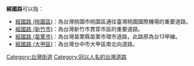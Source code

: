 '''經國路'''可以指：
* [[經國路_(桃園區)|經國路 (桃園區)]]：為台灣桃園市桃園區通往臺灣桃園國際機場的重要道路。
* [[經國路_(新竹市)|經國路 (新竹市)]]：為台灣新竹市貫穿市區的重要道路。
* [[經國路_(苗栗市)|經國路 (苗栗市)]]：為台灣苗栗縣苗栗市環市道路，此路原為台13甲線。
* [[經國路_(大甲區)|經國路 (大甲區)]]：為台灣台中市大甲區南北向道路。

[[Category:台灣街道|Category:台灣街道]]
[[Category:冠以人名的台灣道路|Category:冠以人名的台灣道路]]
{{disambig|Cat=街道名消歧义}}
